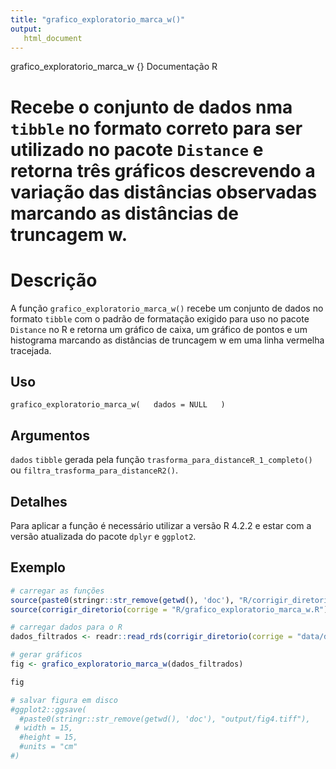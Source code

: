 ```yaml
---
title: "grafico_exploratorio_marca_w()"
output: 
   html_document
---
```


grafico_exploratorio_marca_w {}                                  Documentação R

# Recebe o conjunto de dados nma `tibble` no formato correto para ser utilizado no pacote `Distance` e retorna três gráficos descrevendo a variação das distâncias observadas marcando as distâncias de truncagem w. 

# Descrição

A função `grafico_exploratorio_marca_w()` recebe um conjunto de dados no formato `tibble` com o padrão de formatação exigido para uso no pacote `Distance` no R e retorna um gráfico de caixa, um gráfico de pontos e um histograma marcando as distâncias de truncagem w em uma linha vermelha tracejada.

## Uso

`grafico_exploratorio_marca_w(
  dados = NULL
  )`

## Argumentos

`dados`       `tibble` gerada pela função `trasforma_para_distanceR_1_completo()` ou `filtra_trasforma_para_distanceR2()`.


## Detalhes

Para aplicar a função é necessário utilizar a versão R 4.2.2 e estar com a versão atualizada do pacote `dplyr` e `ggplot2`.

## Exemplo

```r
# carregar as funções
source(paste0(stringr::str_remove(getwd(), 'doc'), "R/corrigir_diretorio.R")) 
source(corrigir_diretorio(corrige = "R/grafico_exploratorio_marca_w.R")) 

# carregar dados para o R
dados_filtrados <- readr::read_rds(corrigir_diretorio(corrige = "data/dados_filtrados.rds")) 

# gerar gráficos
fig <- grafico_exploratorio_marca_w(dados_filtrados)

fig
```

```r
# salvar figura em disco
#ggplot2::ggsave(
  #paste0(stringr::str_remove(getwd(), 'doc'), "output/fig4.tiff"), 
 # width = 15, 
  #height = 15,
  #units = "cm"
#)
```


